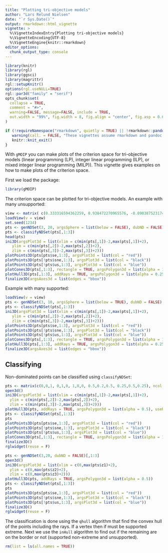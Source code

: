 ```yaml
---
title: "Plotting tri-objective models"
author: "Lars Relund Nielsen"
date: "`r Sys.Date()`"
output: rmarkdown::html_vignette
vignette: >
  %\VignetteIndexEntry{Plotting tri-objective models}
  %\VignetteEncoding{UTF-8}
  %\VignetteEngine{knitr::rmarkdown}
editor_options: 
  chunk_output_type: console
---
```


```r
library(knitr)
library(rgl)
library(ggsci)
library(magrittr)
rgl::setupKnitr()
options(rgl.useNULL=TRUE)
rgl::par3d("family" = "serif")
opts_chunk$set(
  collapse = TRUE,
  comment = "#>",
  warning=FALSE, message=FALSE, include = TRUE, 
  out.width = "99%", fig.width = 8, fig.align = "center", fig.asp = 0.62
)

if (!requireNamespace("rmarkdown", quietly = TRUE) || !rmarkdown::pandoc_available("1.14")) {
   warning(call. = FALSE, "These vignettes assume rmarkdown and pandoc version 1.14 (or higher). These were not found. Older versions will not work.")
   knitr::knit_exit()
}
```

With `gMOIP` you can make plots of the criterion space for tri-objective models (linear
programming (LP), integer linear programming (ILP), or mixed integer linear programming (MILP)).
This vignette gives examples on how to make plots of the criterion space.

First we load the package:

```r
library(gMOIP)
```

The criterion space can be plotted for tri-objective models. An example with many unsupported:

```r
view <- matrix( c(0.333316594362259, 0.938472270965576, -0.0903875231742859, 0, 0.83994072675705, -0.339126199483871, -0.423665106296539, 0, -0.428250730037689, 0.0652943551540375, -0.901297807693481, 0, 0, 0, 0, 1), nc = 4)
loadView(v = view)
set.seed(1234)
pts <- genNDSet(3, 20, argsSphere = list(below = FALSE), dubND = FALSE)
pts <- classifyNDSet(pts[,1:3])
head(pts)
ini3D(argsPlot3d = list(xlim = c(min(pts[,1])-2,max(pts[,1])+2),
   ylim = c(min(pts[,2])-2,max(pts[,2])+2),
   zlim = c(min(pts[,3])-2,max(pts[,3])+2)))
plotPoints3D(pts[pts$se,1:3], argsPlot3d = list(col = "red"))
plotPoints3D(pts[!pts$sne,1:3], argsPlot3d = list(col = "black"))
plotPoints3D(pts[!pts$us,1:3], argsPlot3d = list(col = "blue"))
plotCones3D(pts[,1:3], rectangle = TRUE, argsPolygon3d = list(alpha = 1, color = "cornflowerblue"))
plotHull3D(pts[,1:3], addRays = TRUE, argsPolygon3d = list(alpha = 0.25, color = "red"), useRGLBBox = TRUE)
finalize3D(argsAxes3d = list(edges = "bbox"))
```

Example with many supported:

```r
loadView(v = view)
pts <- genNDSet(3, 10, argsSphere = list(below = TRUE), dubND = FALSE)
pts <- classifyNDSet(pts[,1:3])
ini3D(argsPlot3d = list(xlim = c(min(pts[,1])-2,max(pts[,1])+2),
   ylim = c(min(pts[,2])-2,max(pts[,2])+2),
   zlim = c(min(pts[,3])-2,max(pts[,3])+2)))
plotPoints3D(pts[pts$se,1:3], argsPlot3d = list(col = "red"))
plotPoints3D(pts[!pts$sne,1:3], argsPlot3d = list(col = "black"))
plotPoints3D(pts[!pts$us,1:3], argsPlot3d = list(col = "blue"))
plotCones3D(pts[,1:3], rectangle = TRUE, argsPolygon3d = list(alpha = 1, color = "cornflowerblue"))
plotHull3D(pts[,1:3], addRays = TRUE, argsPolygon3d = list(alpha = 0.25, color = "red"), useRGLBBox = TRUE)
finalize3D(argsAxes3d = list(edges = "bbox"))
```

## Classifying

Non-dominated points can be classified using `classifyNDSet`:

```r
pts <- matrix(c(0,0,1, 0,1,0, 1,0,0, 0.5,0.2,0.5, 0.25,0.5,0.25), ncol = 3, byrow = TRUE)
open3d()
ini3D(argsPlot3d = list(xlim = c(min(pts[,1])-2,max(pts[,1])+2),
  ylim = c(min(pts[,2])-2,max(pts[,2])+2),
  zlim = c(min(pts[,3])-2,max(pts[,3])+2)))
plotHull3D(pts, addRays = TRUE, argsPolygon3d = list(alpha = 0.5), useRGLBBox = TRUE)
pts <- classifyNDSet(pts[,1:3])
pts
plotPoints3D(pts[pts$se,1:3], argsPlot3d = list(col = "red"))
plotPoints3D(pts[!pts$sne,1:3], argsPlot3d = list(col = "black"))
plotPoints3D(pts[!pts$us,1:3], argsPlot3d = list(col = "blue"))
plotCones3D(pts[,1:3], rectangle = TRUE, argsPolygon3d = list(alpha = 1))
finalize3D()
rglwidget(reuse = F)
```


```r
pts <- genNDSet(3,20, dubND = FALSE)[,1:3]
open3d()
ini3D(argsPlot3d = list(xlim = c(0,max(pts$z1)+2),
  ylim = c(0,max(pts$z2)+2),
  zlim = c(0,max(pts$z3)+2)))
plotHull3D(pts, addRays = TRUE, argsPolygon3d = list(alpha = 0.5))
pts <- classifyNDSet(pts[,1:3])
pts
plotPoints3D(pts[pts$se,1:3], argsPlot3d = list(col = "red"))
plotPoints3D(pts[!pts$sne,1:3], argsPlot3d = list(col = "black"))
plotPoints3D(pts[!pts$us,1:3], argsPlot3d = list(col = "blue"))
finalize3D()
rglwidget(reuse = F)
```

The classification is done using the `qhull` algorithm that find the convex hull of the points including the rays. If a vertex then if must be supported extreme. Next we use the `inHull` algorithm to find out if the remaining are on the border or not (supported non-extreme and unsupported). 

```r
rm(list = ls(all.names = TRUE))
```



